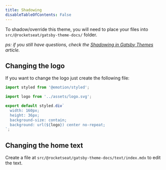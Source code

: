 ```yaml
---
title: Shadowing
disableTableOfContents: False
---
```


To shadow/override this theme, you will need to place your files into `src/@rocketseat/gatsby-theme-docs/` folder.

_ps: if you still have questions, check the [Shadowing in Gatsby Themes](https://www.gatsbyjs.org/docs/themes/shadowing/) article._

## Changing the logo

If you want to change the logo just create the following file:

```js title=src/@rocketseat/gatsby-theme-docs/components/Logo.js
import styled from '@emotion/styled';

import logo from '../assets/logo.svg';

export default styled.div`
  width: 160px;
  height: 36px;
  background-size: contain;
  background: url(${logo}) center no-repeat;
`;
```

## Changing the home text

Create a file at `src/@rocketseat/gatsby-theme-docs/text/index.mdx` to edit the text.
